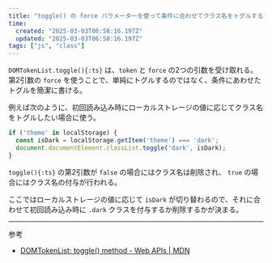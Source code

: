 ```yaml
---
title: "toggle() の force パラメーターを使って条件に合わせてクラス名をトグルする"
time:
  created: "2025-03-03T06:58:16.197Z"
  updated: "2025-03-03T06:58:16.197Z"
tags: ["js", "class"]
---
```


`DOMTokenList.toggle(){:ts}` は、`token` と `force` の2つの引数を受け取れる。 第2引数の `force` を使うことで、単純にトグルするのではなく、条件にあわせたトグルを簡潔に書ける。

例えば次のように、初回読み込み時にローカルストレージの値に応じてクラス名をトグルしたい場合に使う。

```ts
if ('theme' in localStorage) {
  const isDark = localStorage.getItem('theme') === 'dark';
  document.documentElement.classList.toggle('dark', isDark);
}
```

`toggle(){:ts}` の第2引数が `false` の場合にはクラス名は削除され、 `true` の場合にはクラス名の付与が行われる。

ここではローカルストレージの値に応じて `isDark` が切り替わるので、それに合わせて初回読み込み時に `.dark` クラスを付与するか削除するかが決まる。

---

参考

- [DOMTokenList: toggle() method - Web APIs | MDN](https://developer.mozilla.org/en-US/docs/Web/API/DOMTokenList/toggle)

